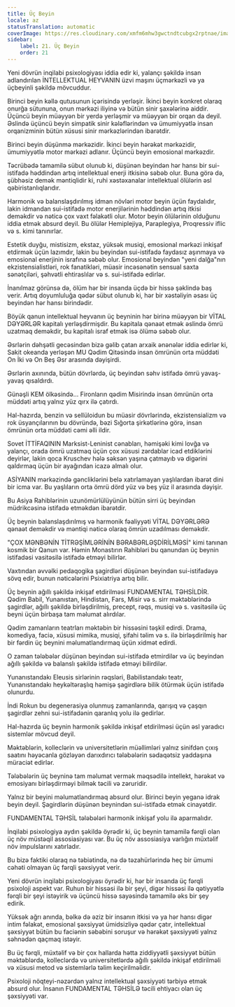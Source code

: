```yaml
---
title: Üç Beyin
locale: az
statusTranslation: automatic
coverImage: https://res.cloudinary.com/xmfm6mhw3gwctndtcubgx2rptnae/image/upload/v1740337243/small_cover_educacion_fundamental_a051170f1c.webp
sidebar:
    label: 21. Üç Beyin
    order: 21
---
```

Yeni dövrün inqilabi psixologiyası iddia edir ki, yalançı şəkildə insan adlandırılan İNTELLEKTUAL HEYVANIN üzvi maşını üçmərkəzli və ya üçbeyinli şəkildə mövcuddur.

Birinci beyin kəllə qutusunun içərisində yerləşir. İkinci beyin konkret olaraq onurğa sütununa, onun mərkəzi iliyinə və bütün sinir şaxələrinə aiddir. Üçüncü beyin müəyyən bir yerdə yerləşmir və müəyyən bir orqan da deyil. Əslində üçüncü beyin simpatik sinir kələflərindən və ümumiyyətlə insan orqanizminin bütün xüsusi sinir mərkəzlərindən ibarətdir.

Birinci beyin düşünmə mərkəzidir. İkinci beyin hərəkət mərkəzidir, ümumiyyətlə motor mərkəzi adlanır. Üçüncü beyin emosional mərkəzdir.

Təcrübədə tamamilə sübut olunub ki, düşünən beyindən hər hansı bir sui-istifadə həddindən artıq intellektual enerji itkisinə səbəb olur. Buna görə də, şübhəsiz demək məntiqlidir ki, ruhi xəstəxanalar intellektual ölülərin əsl qəbiristanlıqlarıdır.

Harmonik və balanslaşdırılmış idman növləri motor beyin üçün faydalıdır, lakin idmandan sui-istifadə motor enerjilərinin həddindən artıq itkisi deməkdir və nəticə çox vaxt fəlakətli olur. Motor beyin ölülərinin olduğunu iddia etmək absurd deyil. Bu ölülər Hemiplejiya, Paraplegiya, Proqressiv iflic və s. kimi tanınırlar.

Estetik duyğu, mistisizm, ekstaz, yüksək musiqi, emosional mərkəzi inkişaf etdirmək üçün lazımdır, lakin bu beyindən sui-istifadə faydasız aşınmaya və emosional enerjinin israfına səbəb olur. Emosional beyindən "yeni dalğa"nın ekzistensialistləri, rok fanatikləri, müasir incəsənətin sensual saxta sənətçiləri, şəhvətli ehtiraslılar və s. sui-istifadə edirlər.

İnanılmaz görünsə də, ölüm hər bir insanda üçdə bir hissə şəklində baş verir. Artıq doyumluluğa qədər sübut olunub ki, hər bir xəstəliyin əsası üç beyindən hər hansı birindədir.

Böyük qanun intellektual heyvanın üç beyninin hər birinə müəyyən bir VİTAL DƏYƏRLƏR kapitalı yerləşdirmişdir. Bu kapitala qənaət etmək əslində ömrü uzatmaq deməkdir, bu kapitalı israf etmək isə ölümə səbəb olur.

Əsrlərin dəhşətli gecəsindən bizə gəlib çatan arxaik ənənələr iddia edirlər ki, Sakit okeanda yerləşən MU Qədim Qitəsində insan ömrünün orta müddəti On İki və On Beş Əsr arasında dəyişirdi.

Əsrlərin axınında, bütün dövrlərdə, üç beyindən səhv istifadə ömrü yavaş-yavaş qısaldırdı.

Günəşli KEM ölkəsində... Fironların qədim Misirində insan ömrünün orta müddəti artıq yalnız yüz qırx ilə çatırdı.

Hal-hazırda, benzin və sellüloidun bu müasir dövrlərində, ekzistensializm və rok üsyançılarının bu dövründə, bəzi Sığorta şirkətlərinə görə, insan ömrünün orta müddəti cəmi əlli ildir.

Sovet İTTİFAQININ Marksist-Leninist cənabları, həmişəki kimi lovğa və yalançı, orada ömrü uzatmaq üçün çox xüsusi zərdablar icad etdiklərini deyirlər, lakin qoca Kruschev hələ səksən yaşına çatmayıb və digərini qaldırmaq üçün bir ayağından icazə almalı olur.

ASİYANIN mərkəzində gəncliklərini belə xatırlamayan yaşlılardan ibarət dini bir icma var. Bu yaşlıların orta ömrü dörd yüz və beş yüz il arasında dəyişir.

Bu Asiya Rahiblərinin uzunömürlülüyünün bütün sirri üç beyindən müdrikcəsinə istifadə etməkdən ibarətdir.

Üç beynin balanslaşdırılmış və harmonik fəaliyyəti VİTAL DƏYƏRLƏRƏ qənaət deməkdir və məntiqi nəticə olaraq ömrün uzadılması deməkdir.

"ÇOX MƏNBƏNİN TİTRƏŞİMLƏRİNİN BƏRABƏRLƏŞDİRİLMƏSİ" kimi tanınan kosmik bir Qanun var. Həmin Monastırın Rahibləri bu qanundan üç beynin istifadəsi vasitəsilə istifadə etməyi bilirlər.

Vaxtından əvvəlki pedaqogika şagirdləri düşünən beyindən sui-istifadəyə sövq edir, bunun nəticələrini Psixiatriya artıq bilir.

Üç beynin ağıllı şəkildə inkişaf etdirilməsi FUNDAMENTAL TƏHSİLDİR. Qədim Babil, Yunanıstan, Hindistan, Fars, Misir və s. sirr məktəblərində şagirdlər, ağıllı şəkildə birləşdirilmiş, precept, rəqs, musiqi və s. vasitəsilə üç beyni üçün birbaşa tam məlumat alırdılar.

Qədim zamanların teatrları məktəbin bir hissəsini təşkil edirdi. Drama, komediya, faciə, xüsusi mimika, musiqi, şifahi təlim və s. ilə birləşdirilmiş hər bir fərdin üç beynini məlumatlandırmaq üçün xidmət edirdi.

O zaman tələbələr düşünən beyindən sui-istifadə etmirdilər və üç beyindən ağıllı şəkildə və balanslı şəkildə istifadə etməyi bilirdilər.

Yunanıstandakı Eleusis sirlərinin rəqsləri, Babilistandakı teatr, Yunanıstandakı heykəltəraşlıq həmişə şagirdlərə bilik ötürmək üçün istifadə olunurdu.

İndi Rokun bu degenerasiya olunmuş zamanlarında, qarışıq və çaşqın şagirdlər zehni sui-istifadənin qaranlıq yolu ilə gedirlər.

Hal-hazırda üç beynin harmonik şəkildə inkişaf etdirilməsi üçün əsl yaradıcı sistemlər mövcud deyil.

Məktəblərin, kolleclərin və universitetlərin müəllimləri yalnız sinifdən çıxış saatını həyəcanla gözləyən darıxdırıcı tələbələrin sədaqətsiz yaddaşına müraciət edirlər.

Tələbələrin üç beyninə tam məlumat vermək məqsədilə intellekt, hərəkət və emosiyanı birləşdirməyi bilmək təcili və zəruridir.

Yalnız bir beyini məlumatlandırmaq absurd olur. Birinci beyin yeganə idrak beyin deyil. Şagirdlərin düşünən beynindən sui-istifadə etmək cinayətdir.

FUNDAMENTAL TƏHSİL tələbələri harmonik inkişaf yolu ilə aparmalıdır.

İnqilabi psixologiya aydın şəkildə öyrədir ki, üç beynin tamamilə fərqli olan üç növ müstəqil assosiasiyası var. Bu üç növ assosiasiya varlığın müxtəlif növ impulslarını xatırladır.

Bu bizə faktiki olaraq nə təbiətində, nə də təzahürlərində heç bir ümumi cəhəti olmayan üç fərqli şəxsiyyət verir.

Yeni dövrün inqilabi psixologiyası öyrədir ki, hər bir insanda üç fərqli psixoloji aspekt var. Ruhun bir hissəsi ilə bir şeyi, digər hissəsi ilə qətiyyətlə fərqli bir şeyi istəyirik və üçüncü hissə sayəsində tamamilə əks bir şey edirik.

Yüksək ağrı anında, bəlkə də əziz bir insanın itkisi və ya hər hansı digər intim fəlakət, emosional şəxsiyyət ümidsizliyə qədər çatır, intellektual şəxsiyyət bütün bu faciənin səbəbini soruşur və hərəkət şəxsiyyəti yalnız səhnədən qaçmaq istəyir.

Bu üç fərqli, müxtəlif və bir çox hallarda hətta ziddiyyətli şəxsiyyət bütün məktəblərdə, kolleclərdə və universitetlərdə ağıllı şəkildə inkişaf etdirilməli və xüsusi metod və sistemlərlə təlim keçirilməlidir.

Psixoloji nöqteyi-nəzərdən yalnız intellektual şəxsiyyəti tərbiyə etmək absurd olur. İnsanın FUNDAMENTAL TƏHSİLƏ təcili ehtiyacı olan üç şəxsiyyəti var.

